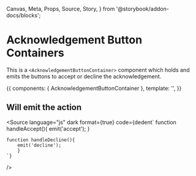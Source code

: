 <!-- AcknowledgementButtonContainer-->

  Canvas,
  Meta,
  Props,
  Source,
  Story,
} from '@storybook/addon-docs/blocks';



<Meta
  title="Public/Components/Containers/AcknowledgementButtonContainer"
  component={AcknowledgementButtonContainer}
  decorators={[withKnobs]}
/>

# Acknowledgement Button Containers

This is a `<AcknowledgementButtonContainer>` component which holds and emits the buttons to accept or decline the acknowledgement.

<Props of={AcknowledgementButtonContainer} />

<Canvas>
  <Story
    name="Primary"
    height="400px"
  >
    {{
      components: { AcknowledgementButtonContainer },
      template: '<AcknowledgementButtonContainer />',
    }}
  </Story>
</Canvas>

## Will emit the action

<Source
  language="js"
  dark
  format={true}
  code={dedent`
    function handleAccept(){
        emit('accept');
      }

    function handleDecline(){
        emit('decline');
        }
    `}

/>
